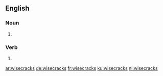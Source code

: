 
==English==

===Noun===
{{head|en|plural}}

# {{plural of|wisecrack|lang=en}}

===Verb===
{{head|en|verb form}}

# {{en-third-person singular of|wisecrack}}

[[ar:wisecracks]]
[[de:wisecracks]]
[[fr:wisecracks]]
[[ku:wisecracks]]
[[nl:wisecracks]]